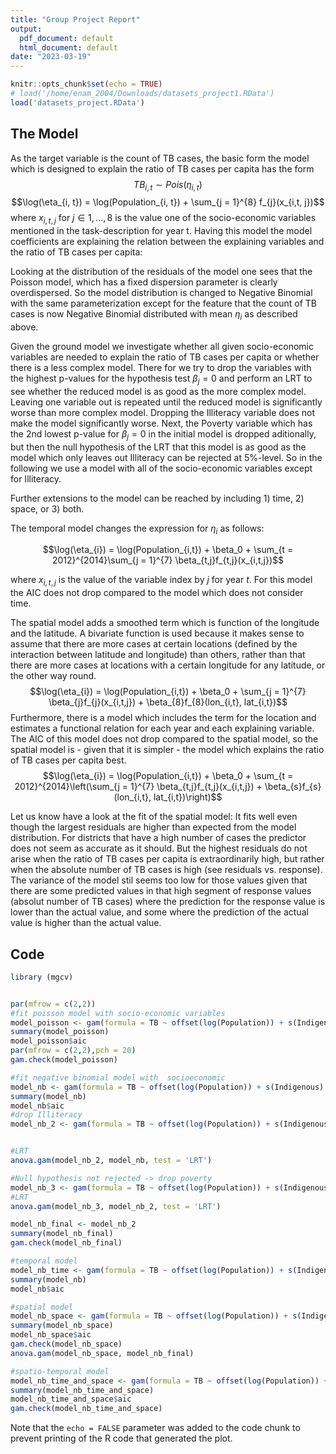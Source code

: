```yaml
---
title: "Group Project Report"
output:
  pdf_document: default
  html_document: default
date: "2023-03-19"
---
```


```r
knitr::opts_chunk$set(echo = TRUE)
# load('/home/enam_2004/Downloads/datasets_project1.RData')
load('datasets_project.RData')
```

## The Model

As the target variable is the count of TB cases, the basic form the model which is designed to explain the ratio of TB cases per capita has the form
$$TB_{i, t} \sim Pois(\eta_{i, t})$$
$$\log(\eta_{i, t}) = \log(Population_{i, t}) + \sum_{j = 1}^{8} f_{j}(x_{i,t, j})$$
where $x_{i,t,j}$ for $j \in {1,...,8}$ is the value one of the socio-economic variables mentioned in the task-description for year t. Having this model the model coefficients are explaining the relation between the explaining variables and the ratio of TB cases per capita:


Looking at the distribution of the residuals of the model one sees that the Poisson model, which has a fixed dispersion parameter is clearly overdispersed. So the model distribution is changed to Negative Binomial with the same parameterization except for the feature that the count of TB cases is now Negative Binomial distributed with mean $\eta_{i}$ as described above.

Given the ground model we investigate whether all given socio-economic variables are needed to explain the ratio of TB cases per capita or whether there is a less complex model. There for we try to drop the variables with the highest p-values for the hypothesis test $\beta_{j} = 0$ and perform an LRT to see whether the reduced model is as good as the more complex model. Leaving one variable out is repeated until the reduced model is significantly worse than more complex model. Dropping the Illiteracy variable does not make the model significantly worse. Next, the Poverty variable which has the 2nd lowest p-value for $\beta_{j} = 0$ in the initial model is dropped aditionally, but then the null hypothesis of the LRT that this model is as good as the model which only leaves out Illiteracy can be rejected at 5%-level. So in the following we use a model with all of the socio-economic variables except for Illiteracy.

Further extensions to the model can be reached by including 1) time, 2) space, or 3) both. 

The temporal model changes the expression for $\eta_{i}$ as follows:

$$\log(\eta_{i}) = \log(Population_{i,t}) + \beta_0 + \sum_{t = 2012}^{2014}\sum_{j = 1}^{7} \beta_{t,j}f_{t,j}(x_{i,t,j})$$

where $x_{i,t,j}$ is the value of the variable index by $j$ for year $t$. For this model the AIC does not drop compared to the model which does not consider time.

The spatial model adds a smoothed term which is function of the longitude and the latitude. A bivariate function is used because it makes sense to assume that there are more cases at certain locations (defined by the interaction between latitude and longitude) than others, rather than that there are more cases at locations with a certain longitude for any latitude, or the other way round.
$$\log(\eta_{i}) = \log(Population_{i,t}) + \beta_0 + \sum_{j = 1}^{7} \beta_{j}f_{j}(x_{i,t,j}) + \beta_{8}f_{8}(lon_{i,t}, lat_{i,t})$$
Furthermore, there is a model which includes the term for the location and estimates a functional relation for each year and each explaining variable. The AIC of this model does not drop compared to the spatial model, so the spatial model is - given that it is simpler - the model which explains the ratio of TB cases per capita best.
$$\log(\eta_{i}) = \log(Population_{i,t}) + \beta_0 + \sum_{t = 2012}^{2014}\left(\sum_{j = 1}^{7} \beta_{t,j}f_{t,j}(x_{i,t,j}) + \beta_{s}f_{s}(lon_{i,t}, lat_{i,t})\right)$$

Let us know have a look at the fit of the spatial model: It fits well even though the largest residuals are higher than expected from the model distribution. For districts that have a high number of cases the predictor does not seem as accurate as it should. But the highest residuals do not arise when the ratio of TB cases per capita is extraordinarily high, but rather when the absolute number of TB cases is high (see residuals vs. response). The variance of the model stil seems too low for those values given that there are some predicted values in that high segment of response values (absolut number of TB cases) where the prediction for the response value is lower than the actual value, and some where the prediction of the actual value is higher than the actual value.


## Code


```r
library (mgcv)


par(mfrow = c(2,2))
#fit poisson model with socio-economic variables
model_poisson <- gam(formula = TB ~ offset(log(Population)) + s(Indigenous) +  s(Illiteracy) +  s(Urbanisation) + s(Density) + s(Poverty) + s(Poor_Sanitation) + s(Unemployment) + s(Timeliness), data = TBdata, family = poisson(link = 'log'))
summary(model_poisson)
model_poisson$aic
par(mfrow = c(2,2),pch = 20)
gam.check(model_poisson)

#fit negative binomial model with  socioeconomic
model_nb <- gam(formula = TB ~ offset(log(Population)) + s(Indigenous) +  s(Illiteracy) + s(Urbanisation) + s(Density) + s(Poverty) + s(Poor_Sanitation) + s(Unemployment) + s(Timeliness), data = TBdata, family = nb(link = 'log'))
summary(model_nb)
model_nb$aic
#drop Illiteracy
model_nb_2 <- gam(formula = TB ~ offset(log(Population)) + s(Indigenous) +  s(Urbanisation) + s(Density) + s(Poverty) + s(Poor_Sanitation) + s(Unemployment) + s(Timeliness), data = TBdata, family = nb(link = 'log'))


#LRT
anova.gam(model_nb_2, model_nb, test = 'LRT')

#Null hypothesis not rejected -> drop poverty
model_nb_3 <- gam(formula = TB ~ offset(log(Population)) + s(Indigenous) +  s(Urbanisation) + s(Density) + s(Poor_Sanitation) + s(Unemployment) + s(Timeliness), data = TBdata, family = nb(link = 'log'))
#LRT
anova.gam(model_nb_3, model_nb_2, test = 'LRT')

model_nb_final <- model_nb_2
summary(model_nb_final)
gam.check(model_nb_final)

#temporal model
model_nb_time <- gam(formula = TB ~ offset(log(Population)) + s(Indigenous, by = Year) + s(Urbanisation, by = Year) + s(Density, by = Year) + s(Poverty, by = Year) + s(Poor_Sanitation, by = Year) + s(Unemployment, by = Year) + s(Timeliness, by = Year), data = TBdata, family = nb(link = 'log'))
summary(model_nb)
model_nb$aic

#spatial model
model_nb_space <- gam(formula = TB ~ offset(log(Population)) + s(Indigenous) +  s(Illiteracy) + s(Urbanisation) + s(Density) + s(Poverty) + s(Poor_Sanitation) + s(Unemployment) + s(Timeliness) + s(lon, lat), data = TBdata, family = nb(link = 'log'))
summary(model_nb_space)
model_nb_space$aic
gam.check(model_nb_space)
anova.gam(model_nb_space, model_nb_final)

#spatio-temporal model
model_nb_time_and_space <- gam(formula = TB ~ offset(log(Population)) + s(Urbanisation, by = Year) + s(Density, by = Year) + s(Poverty, by = Year) + s(Poor_Sanitation, by = Year) + s(Timeliness, by = Year) + s(Unemployment, by = Year) + s(lon,lat, by = Year), data = TBdata, family = nb(link = 'log'))
summary(model_nb_time_and_space)
model_nb_time_and_space$aic
gam.check(model_nb_time_and_space)


```

Note that the `echo = FALSE` parameter was added to the code chunk to prevent printing of the R code that generated the plot.
